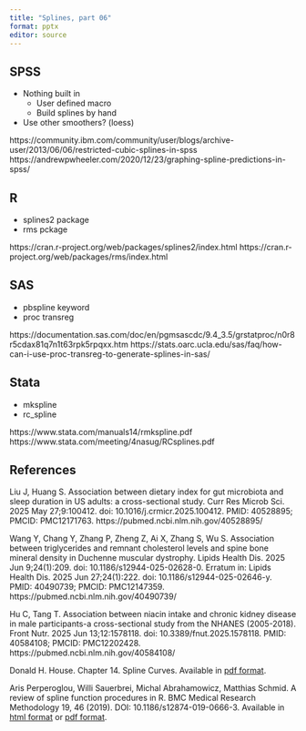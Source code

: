 ```yaml
---
title: "Splines, part 06"
format: pptx
editor: source
---
```


## SPSS

-   Nothing built in
    -   User defined macro
    -   Build splines by hand
-   Use other smoothers? (loess)

::: note

https://community.ibm.com/community/user/blogs/archive-user/2013/06/06/restricted-cubic-splines-in-spss
https://andrewpwheeler.com/2020/12/23/graphing-spline-predictions-in-spss/

:::

## R

-   splines2 package
-   rms pckage

::: notes

https://cran.r-project.org/web/packages/splines2/index.html
https://cran.r-project.org/web/packages/rms/index.html

:::
    
## SAS

-   pbspline keyword
-   proc transreg

::: notes

https://documentation.sas.com/doc/en/pgmsascdc/9.4_3.5/grstatproc/n0r8r5cdax81q7n1t63rpk5rpqxx.htm
https://stats.oarc.ucla.edu/sas/faq/how-can-i-use-proc-transreg-to-generate-splines-in-sas/

:::

## Stata

-   mkspline
-   rc_spline

::: notes

https://www.stata.com/manuals14/rmkspline.pdf
https://www.stata.com/meeting/4nasug/RCsplines.pdf

:::

## References

Liu J, Huang S. Association between dietary index for gut microbiota and sleep duration in US adults: a cross-sectional study. Curr Res Microb Sci. 2025 May 27;9:100412. doi: 10.1016/j.crmicr.2025.100412. PMID: 40528895; PMCID: PMC12171763. https://pubmed.ncbi.nlm.nih.gov/40528895/

Wang Y, Chang Y, Zhang P, Zheng Z, Ai X, Zhang S, Wu S. Association between triglycerides and remnant cholesterol levels and spine bone mineral density in Duchenne muscular dystrophy. Lipids Health Dis. 2025 Jun 9;24(1):209. doi: 10.1186/s12944-025-02628-0. Erratum in: Lipids Health Dis. 2025 Jun 27;24(1):222. doi: 10.1186/s12944-025-02646-y. PMID: 40490739; PMCID: PMC12147359. https://pubmed.ncbi.nlm.nih.gov/40490739/

Hu C, Tang T. Association between niacin intake and chronic kidney disease in male participants-a cross-sectional study from the NHANES (2005-2018). Front Nutr. 2025 Jun 13;12:1578118. doi: 10.3389/fnut.2025.1578118. PMID: 40584108; PMCID: PMC12202428. https://pubmed.ncbi.nlm.nih.gov/40584108/

Donald H. House. Chapter 14. Spline Curves. Available in [pdf format][hou1].

Aris Perperoglou, Willi Sauerbrei, Michal Abrahamowicz, Matthias Schmid. A review of spline function procedures in R. BMC Medical Research Methodology 19, 46 (2019). DOI: 10.1186/s12874-019-0666-3. Available in [html format][per1] or [pdf format][per2]. 

[har1]: https://search.r-project.org/CRAN/refmans/Hmisc/html/rcspline.eval.html

[hou1]: https://people.cs.clemson.edu/~dhouse/courses/405/notes/splines.pdf

[per1]: https://bmcmedresmethodol.biomedcentral.com/articles/10.1186/s12874-019-0666-3
[per2]: https://bmcmedresmethodol.biomedcentral.com/track/pdf/10.1186/s12874-019-0666-3.pdf

[sim3]: http://new.pmean.com/extrapolation-joke/